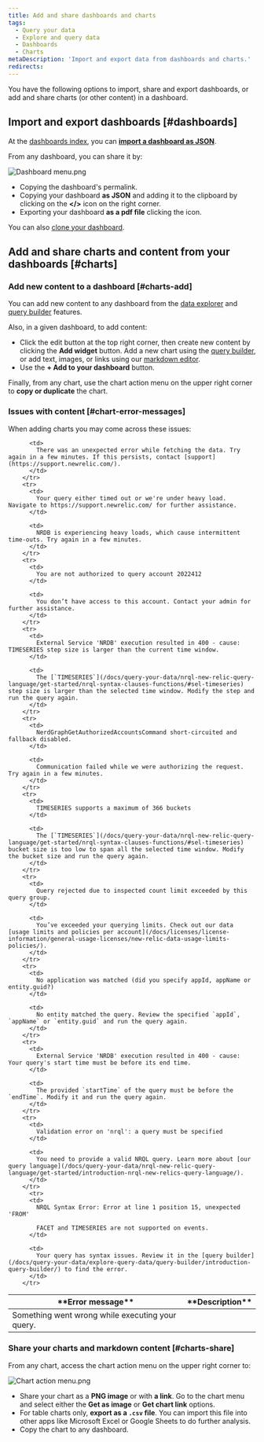 ```yaml
---
title: Add and share dashboards and charts
tags:
  - Query your data
  - Explore and query data
  - Dashboards
  - Charts
metaDescription: 'Import and export data from dashboards and charts.'
redirects:
---
```


You have the following options to import, share and export dashboards, or add and share charts (or other content) in a dashboard.

## Import and export dashboards [#dashboards]

At the [dashboards index](/docs/query-your-data/explore-query-data/dashboards/introduction-dashboards/#get-started), you can **[import a dashboard as JSON](docs/query-your-data/explore-query-data/dashboards/introduction-dashboards/#dashboards-import)**.

From any dashboard, you can share it by:

![Dashboard menu.png](./images/20210628_dashboard_menu.png "dashboard_menu.png")

* Copying the dashboard's permalink.
* Copying your dashboard **as JSON** and adding it to the clipboard by clicking on the **&lt;/&gt;** icon on the right corner.
* Exporting your dashboard **as a pdf file** clicking the <Icon name="fe-download"/>icon.

You can also [clone your dashboard](/docs/query-your-data/explore-query-data/dashboards/introduction-dashboards/#dashboards-clone). 

## Add and share charts and content from your dashboards [#charts]

### Add new content to a dashboard [#charts-add]

You can add new content to any dashboard from the [data explorer](/docs/query-your-data/explore-query-data/data-explorer/introduction-data-explorer) and [query builder](/docs/introduction-chart-builder) features.

Also, in a given dashboard, to add content:
* Click the edit <Icon name="fe-edit-2"/> button at the top right corner, then create new content by clicking the **Add widget** button. Add a new chart using the [query builder](/docs/chart-builder/use-chart-builder/get-started/introduction-chart-builder), or add text, images, or links using our [markdown editor](#markdown).
* Use the **+ Add to your dashboard** button.

Finally, from any chart, use the chart action menu on the upper right corner to **copy or duplicate** the chart.

### Issues with content [#chart-error-messages]

When adding charts you may come across these issues:

<table>
  <thead>
      <tr>
        <th style={{ width: "400px" }}>
           **Error message**
        </th>
        <th style={{ width: "400px" }}>
            **Description**
        </th>
      </tr>
  </thead>
  <tbody>
      <tr>
          <td>
            Something went wrong while executing your query.
          </td>

          <td>
            There was an unexpected error while fetching the data. Try again in a few minutes. If this persists, contact [support](https://support.newrelic.com/).
          </td>
        </tr>
        <tr>
          <td>
            Your query either timed out or we're under heavy load. Navigate to https://support.newrelic.com/ for further assistance.
          </td>

          <td>
            NRDB is experiencing heavy loads, which cause intermittent time-outs. Try again in a few minutes.
          </td>
        </tr>
        <tr>
          <td>
            You are not authorized to query account 2022412
          </td>

          <td>
            You don’t have access to this account. Contact your admin for further assistance.
          </td>
        </tr>
        <tr>
          <td>
            External Service 'NRDB' execution resulted in 400 - cause: TIMESERIES step size is larger than the current time window.
          </td>

          <td>
            The [`TIMESERIES`](/docs/query-your-data/nrql-new-relic-query-language/get-started/nrql-syntax-clauses-functions/#sel-timeseries) step size is larger than the selected time window. Modify the step and run the query again.
          </td>
        </tr>
        <tr>
          <td>
            NerdGraphGetAuthorizedAccountsCommand short-circuited and fallback disabled.
          </td>

          <td>
            Communication failed while we were authorizing the request. Try again in a few minutes.
          </td>
        </tr>
        <tr>
          <td>
            TIMESERIES supports a maximum of 366 buckets
          </td>
  
          <td>
            The [`TIMESERIES`](/docs/query-your-data/nrql-new-relic-query-language/get-started/nrql-syntax-clauses-functions/#sel-timeseries) bucket size is too low to span all the selected time window. Modify the bucket size and run the query again.
          </td>
        </tr>
        <tr>
          <td>
            Query rejected due to inspected count limit exceeded by this query group.
          </td>
  
          <td>
            You’ve exceeded your querying limits. Check out our data [usage limits and policies per account](/docs/licenses/license-information/general-usage-licenses/new-relic-data-usage-limits-policies/).
          </td>
        </tr>
        <tr>
          <td>
            No application was matched (did you specify appId, appName or entity.guid?)
          </td>

          <td>
            No entity matched the query. Review the specified `appId`, `appName` or `entity.guid` and run the query again. 
          </td>
        </tr>
        <tr>
          <td>
            External Service 'NRDB' execution resulted in 400 - cause: Your query's start time must be before its end time.
          </td>

          <td>
            The provided `startTime` of the query must be before the `endTime`. Modify it and run the query again.
          </td>
        </tr>
        <tr>
          <td>
            Validation error on 'nrql': a query must be specified
          </td>

          <td>
            You need to provide a valid NRQL query. Learn more about [our query language](/docs/query-your-data/nrql-new-relic-query-language/get-started/introduction-nrql-new-relics-query-language/).
          </td>
        </tr>
          <tr>
          <td>
            NRQL Syntax Error: Error at line 1 position 15, unexpected 'FROM'

            FACET and TIMESERIES are not supported on events.
          </td>

          <td>
            Your query has syntax issues. Review it in the [query builder](/docs/query-your-data/explore-query-data/query-builder/introduction-query-builder/) to find the error.
          </td>
        </tr>
  </tbody>
</table>

### Share your charts and markdown content [#charts-share]

From any chart, access the chart action menu on the upper right corner to:

![Chart action menu.png](./images/20210628_chart_menu.png "chart_action_menu.png")

* Share your chart as a **PNG image** or with **a link**. Go to the chart menu and select either the **Get as image** or **Get chart link** options.
* For table charts only, **export as a `.csv` file**. You can import this file into other apps like Microsoft Excel or Google Sheets to do further analysis. 
* Copy the chart to any dashboard.




